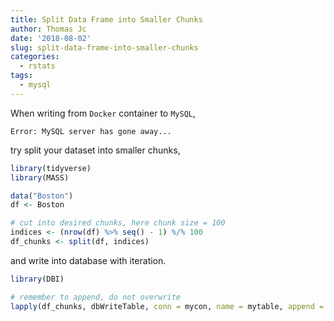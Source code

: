 ```yaml
---
title: Split Data Frame into Smaller Chunks
author: Thomas Jc
date: '2018-08-02'
slug: split-data-frame-into-smaller-chunks
categories:
  - rstats
tags:
  - mysql
---
```


When writing from `Docker` container to `MySQL`, 

```
Error: MySQL server has gone away...
```

try split your dataset into smaller chunks,

```r
library(tidyverse)
library(MASS)

data("Boston")
df <- Boston

# cut into desired chunks, here chunk size = 100
indices <- (nrow(df) %>% seq() - 1) %/% 100
df_chunks <- split(df, indices)
```

and write into database with iteration.


```r
library(DBI)

# remember to append, do not overwrite
lapply(df_chunks, dbWriteTable, conn = mycon, name = mytable, append = TRUE, row.names = FALSE)
```

